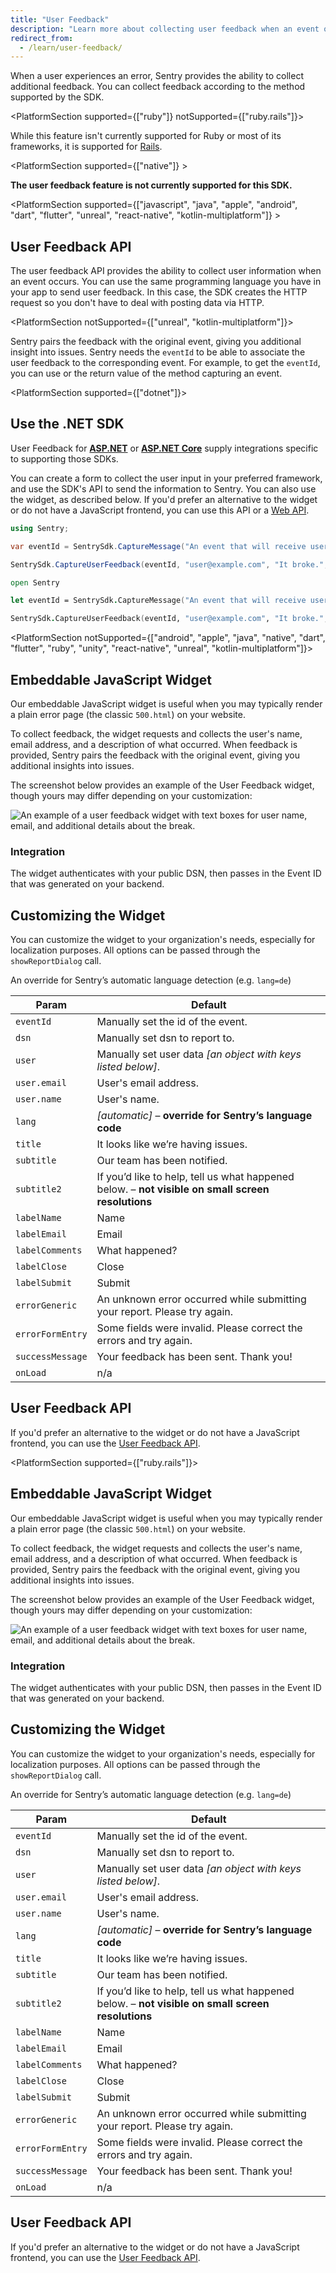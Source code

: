 ```yaml
---
title: "User Feedback"
description: "Learn more about collecting user feedback when an event occurs. Sentry pairs the feedback with the original event, giving you additional insight into issues."
redirect_from:
  - /learn/user-feedback/
---
```


When a user experiences an error, Sentry provides the ability to collect additional feedback. You can collect feedback according to the method supported by the SDK.

<PlatformSection supported={["ruby"]} notSupported={["ruby.rails"]}>

While this feature isn't currently supported for Ruby or most of its frameworks, it is supported for [Rails](/platforms/ruby/guides/rails/usage/events/enriching-events/user-feedback/).

</PlatformSection>

<PlatformSection supported={["native"]} >

**The user feedback feature is not currently supported for this SDK.**

</PlatformSection>

<PlatformSection supported={["javascript", "java", "apple", "android", "dart", "flutter", "unreal", "react-native", "kotlin-multiplatform"]} >

## User Feedback API

The user feedback API provides the ability to collect user information when an event occurs. You can use the same programming language you have in your app to send user feedback. In this case, the SDK creates the HTTP request so you don't have to deal with posting data via HTTP.

<PlatformSection notSupported={["unreal", "kotlin-multiplatform"]}>

Sentry pairs the feedback with the original event, giving you additional insight into issues. Sentry needs the `eventId` to be able to associate the user feedback to the corresponding event. For example, to get the `eventId`, you can use <PlatformLink to="/configuration/options/#before-send"><PlatformIdentifier name="before-send" /></PlatformLink> or the return value of the method capturing an event.

</PlatformSection>

<PlatformContent includePath="usage/events/enriching-events/user-feedback/sdk-api-example" />

</PlatformSection>

<PlatformSection supported={["dotnet"]}>

## Use the .NET SDK

<Note>

User Feedback for **[ASP.NET](/platforms/dotnet/guides/aspnet/usage/events/enriching-events/user-feedback/#integration)** or **[ASP.NET Core](/platforms/dotnet/guides/aspnetcore/usage/events/enriching-events/user-feedback/#integration)** supply integrations specific to supporting those SDKs.

</Note>

You can create a form to collect the user input in your preferred framework, and use the SDK's API to send the information to Sentry. You can also use the widget, as described below. If you'd prefer an alternative to the widget or do not have a JavaScript frontend, you can use this API or a [Web API](/api/projects/submit-user-feedback/).

```csharp {tabTitle:C#}
using Sentry;

var eventId = SentrySdk.CaptureMessage("An event that will receive user feedback.");

SentrySdk.CaptureUserFeedback(eventId, "user@example.com", "It broke.", "The User");
```

```fsharp {tabTitle:F#}
open Sentry

let eventId = SentrySdk.CaptureMessage("An event that will receive user feedback.")

SentrySdk.CaptureUserFeedback(eventId, "user@example.com", "It broke.", "The User")
```

</PlatformSection>

<PlatformSection notSupported={["android", "apple", "java", "native", "dart", "flutter", "ruby", "unity", "react-native", "unreal", "kotlin-multiplatform"]}>

## Embeddable JavaScript Widget

Our embeddable JavaScript widget is useful when you may typically render a plain error page (the classic `500.html`) on your website.

To collect feedback, the widget requests and collects the user's name, email address, and a description of what occurred. When feedback is provided, Sentry pairs the feedback with the original event, giving you additional insights into issues.

The screenshot below provides an example of the User Feedback widget, though yours may differ depending on your customization:

![An example of a user feedback widget with text boxes for user name, email, and additional details about the break.](user_feedback_widget.png)

### Integration

The widget authenticates with your public DSN, then passes in the Event ID that was generated on your backend.

<PlatformContent includePath="usage/events/enriching-events/user-feedback/example-widget" />

## Customizing the Widget

You can customize the widget to your organization's needs, especially for localization purposes. All options can be passed through the `showReportDialog` call.

An override for Sentry’s automatic language detection (e.g. `lang=de`)

| Param            | Default                                                                                           |
| ---------------- | ------------------------------------------------------------------------------------------------- |
| `eventId`        | Manually set the id of the event.                                                                 |
| `dsn`            | Manually set dsn to report to.                                                                    |
| `user`           | Manually set user data _[an object with keys listed below]_.                                      |
| `user.email`     | User's email address.                                                                             |
| `user.name`      | User's name.                                                                                      |
| `lang`           | _[automatic]_ – **override for Sentry’s language code**                                           |
| `title`          | It looks like we’re having issues.                                                                |
| `subtitle`       | Our team has been notified.                                                                       |
| `subtitle2`      | If you’d like to help, tell us what happened below. – **not visible on small screen resolutions** |
| `labelName`      | Name                                                                                              |
| `labelEmail`     | Email                                                                                             |
| `labelComments`  | What happened?                                                                                    |
| `labelClose`     | Close                                                                                             |
| `labelSubmit`    | Submit                                                                                            |
| `errorGeneric`   | An unknown error occurred while submitting your report. Please try again.                         |
| `errorFormEntry` | Some fields were invalid. Please correct the errors and try again.                                |
| `successMessage` | Your feedback has been sent. Thank you!                                                           |
| `onLoad`         | n/a                                                                                               |

## User Feedback API

If you'd prefer an alternative to the widget or do not have a JavaScript frontend, you can use the [User Feedback API](/api/projects/submit-user-feedback/).

</PlatformSection>

<PlatformSection supported={["ruby.rails"]}>

## Embeddable JavaScript Widget

Our embeddable JavaScript widget is useful when you may typically render a plain error page (the classic `500.html`) on your website.

To collect feedback, the widget requests and collects the user's name, email address, and a description of what occurred. When feedback is provided, Sentry pairs the feedback with the original event, giving you additional insights into issues.

The screenshot below provides an example of the User Feedback widget, though yours may differ depending on your customization:

![An example of a user feedback widget with text boxes for user name, email, and additional details about the break.](user_feedback_widget.png)

### Integration

The widget authenticates with your public DSN, then passes in the Event ID that was generated on your backend.

<PlatformContent includePath="usage/events/enriching-events/user-feedback/example-widget" />

## Customizing the Widget

You can customize the widget to your organization's needs, especially for localization purposes. All options can be passed through the `showReportDialog` call.

An override for Sentry’s automatic language detection (e.g. `lang=de`)

| Param            | Default                                                                                           |
| ---------------- | ------------------------------------------------------------------------------------------------- |
| `eventId`        | Manually set the id of the event.                                                                 |
| `dsn`            | Manually set dsn to report to.                                                                    |
| `user`           | Manually set user data _[an object with keys listed below]_.                                      |
| `user.email`     | User's email address.                                                                             |
| `user.name`      | User's name.                                                                                      |
| `lang`           | _[automatic]_ – **override for Sentry’s language code**                                           |
| `title`          | It looks like we’re having issues.                                                                |
| `subtitle`       | Our team has been notified.                                                                       |
| `subtitle2`      | If you’d like to help, tell us what happened below. – **not visible on small screen resolutions** |
| `labelName`      | Name                                                                                              |
| `labelEmail`     | Email                                                                                             |
| `labelComments`  | What happened?                                                                                    |
| `labelClose`     | Close                                                                                             |
| `labelSubmit`    | Submit                                                                                            |
| `errorGeneric`   | An unknown error occurred while submitting your report. Please try again.                         |
| `errorFormEntry` | Some fields were invalid. Please correct the errors and try again.                                |
| `successMessage` | Your feedback has been sent. Thank you!                                                           |
| `onLoad`         | n/a                                                                                               |

## User Feedback API

If you'd prefer an alternative to the widget or do not have a JavaScript frontend, you can use the [User Feedback API](/api/projects/submit-user-feedback/).

</PlatformSection>
